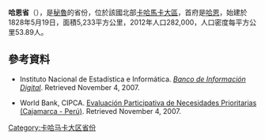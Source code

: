 '''哈恩省'''（{{lang-es|Provincia de Jaén}}），是[[秘魯|秘魯]]的省份，位於該國北部[[卡哈馬卡大區|卡哈馬卡大區]]，首府是[[哈恩|哈恩]]，始建於1828年5月19日，面積5,233平方公里，2012年人口282,000，人口密度每平方公里53.89人。

==參考資料==
* {{es icon}} Instituto Nacional de Estadística e Informática. ''[https://web.archive.org/web/20080410165254/http://desa.inei.gob.pe/mapas/bid/ Banco de Información Digital]''. Retrieved November 4, 2007.
* {{es icon}} World Bank, CIPCA. [https://web.archive.org/web/20071010011518/http://www.cipca.org.pe/cipca/frontera/_caj/PROV_JAE.htm Evaluación Participativa de Necesidades Prioritarias (Cajamarca - Perú)]. Retrieved November 4, 2007.

{{coord|5|42|S|78|48|W|type:adm2nd_source:itwiki|display=title}}

{{秘魯省份|state=collapsed}}
{{秘鲁行政区划小作品}}
[[Category:卡哈马卡大区省份|Category:卡哈马卡大区省份]]